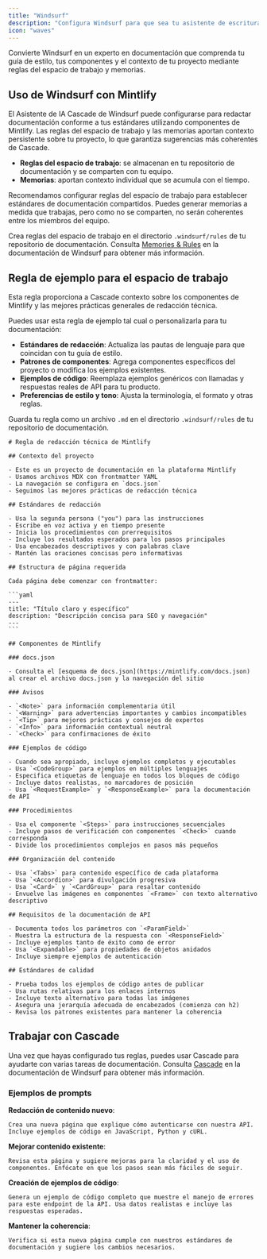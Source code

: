 ```yaml
---
title: "Windsurf"
description: "Configura Windsurf para que sea tu asistente de escritura"
icon: "waves"
---
```


Convierte Windsurf en un experto en documentación que comprenda tu guía de estilo, tus componentes y el contexto de tu proyecto mediante reglas del espacio de trabajo y memorias.

## Uso de Windsurf con Mintlify

El Asistente de IA Cascade de Windsurf puede configurarse para redactar documentación conforme a tus estándares utilizando componentes de Mintlify. Las reglas del espacio de trabajo y las memorias aportan contexto persistente sobre tu proyecto, lo que garantiza sugerencias más coherentes de Cascade.

* **Reglas del espacio de trabajo**: se almacenan en tu repositorio de documentación y se comparten con tu equipo.
* **Memorias**: aportan contexto individual que se acumula con el tiempo.

Recomendamos configurar reglas del espacio de trabajo para establecer estándares de documentación compartidos. Puedes generar memorias a medida que trabajas, pero como no se comparten, no serán coherentes entre los miembros del equipo.

Crea reglas del espacio de trabajo en el directorio `.windsurf/rules` de tu repositorio de documentación. Consulta [Memories & Rules](https://docs.windsurf.com/windsurf/cascade/memories) en la documentación de Windsurf para obtener más información.

## Regla de ejemplo para el espacio de trabajo

Esta regla proporciona a Cascade contexto sobre los componentes de Mintlify y las mejores prácticas generales de redacción técnica.

Puedes usar esta regla de ejemplo tal cual o personalizarla para tu documentación:

* **Estándares de redacción**: Actualiza las pautas de lenguaje para que coincidan con tu guía de estilo.
* **Patrones de componentes**: Agrega componentes específicos del proyecto o modifica los ejemplos existentes.
* **Ejemplos de código**: Reemplaza ejemplos genéricos con llamadas y respuestas reales de API para tu producto.
* **Preferencias de estilo y tono**: Ajusta la terminología, el formato y otras reglas.

Guarda tu regla como un archivo `.md` en el directorio `.windsurf/rules` de tu repositorio de documentación.

````mdx
# Regla de redacción técnica de Mintlify

## Contexto del proyecto

- Este es un proyecto de documentación en la plataforma Mintlify
- Usamos archivos MDX con frontmatter YAML  
- La navegación se configura en `docs.json`
- Seguimos las mejores prácticas de redacción técnica

## Estándares de redacción

- Usa la segunda persona ("you") para las instrucciones
- Escribe en voz activa y en tiempo presente
- Inicia los procedimientos con prerrequisitos
- Incluye los resultados esperados para los pasos principales
- Usa encabezados descriptivos y con palabras clave
- Mantén las oraciones concisas pero informativas

## Estructura de página requerida

Cada página debe comenzar con frontmatter:

```yaml
---
title: "Título claro y específico"
description: "Descripción concisa para SEO y navegación"
---
```

## Componentes de Mintlify

### docs.json

- Consulta el [esquema de docs.json](https://mintlify.com/docs.json) al crear el archivo docs.json y la navegación del sitio

### Avisos

- `<Note>` para información complementaria útil
- `<Warning>` para advertencias importantes y cambios incompatibles
- `<Tip>` para mejores prácticas y consejos de expertos  
- `<Info>` para información contextual neutral
- `<Check>` para confirmaciones de éxito

### Ejemplos de código

- Cuando sea apropiado, incluye ejemplos completos y ejecutables
- Usa `<CodeGroup>` para ejemplos en múltiples lenguajes
- Especifica etiquetas de lenguaje en todos los bloques de código
- Incluye datos realistas, no marcadores de posición
- Usa `<RequestExample>` y `<ResponseExample>` para la documentación de API

### Procedimientos

- Usa el componente `<Steps>` para instrucciones secuenciales
- Incluye pasos de verificación con componentes `<Check>` cuando corresponda
- Divide los procedimientos complejos en pasos más pequeños

### Organización del contenido

- Usa `<Tabs>` para contenido específico de cada plataforma
- Usa `<Accordion>` para divulgación progresiva
- Usa `<Card>` y `<CardGroup>` para resaltar contenido
- Envuelve las imágenes en componentes `<Frame>` con texto alternativo descriptivo

## Requisitos de la documentación de API

- Documenta todos los parámetros con `<ParamField>` 
- Muestra la estructura de la respuesta con `<ResponseField>`
- Incluye ejemplos tanto de éxito como de error
- Usa `<Expandable>` para propiedades de objetos anidados
- Incluye siempre ejemplos de autenticación

## Estándares de calidad

- Prueba todos los ejemplos de código antes de publicar
- Usa rutas relativas para los enlaces internos
- Incluye texto alternativo para todas las imágenes
- Asegura una jerarquía adecuada de encabezados (comienza con h2)
- Revisa los patrones existentes para mantener la coherencia
````

## Trabajar con Cascade

Una vez que hayas configurado tus reglas, puedes usar Cascade para ayudarte con varias tareas de documentación. Consulta [Cascade](https://docs.windsurf.com/windsurf/cascade) en la documentación de Windsurf para obtener más información.

### Ejemplos de prompts

**Redacción de contenido nuevo**:
```text wrap
Crea una nueva página que explique cómo autenticarse con nuestra API. Incluye ejemplos de código en JavaScript, Python y cURL.
```

**Mejorar contenido existente**:
```text wrap
Revisa esta página y sugiere mejoras para la claridad y el uso de componentes. Enfócate en que los pasos sean más fáciles de seguir.
```

**Creación de ejemplos de código**:
```text wrap
Genera un ejemplo de código completo que muestre el manejo de errores para este endpoint de la API. Usa datos realistas e incluye las respuestas esperadas.
```

**Mantener la coherencia**:
```text wrap
Verifica si esta nueva página cumple con nuestros estándares de documentación y sugiere los cambios necesarios.
```